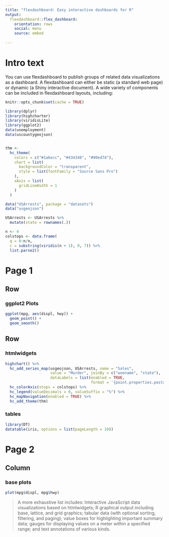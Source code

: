 ```yaml
---
title: "flexdashboard: Easy interactive dashboards for R"
output: 
  flexdashboard::flex_dashboard:
    orientation: rows
    social: menu
    source: embed
    
---
```


# Intro text {.sidebar}

You can use flexdashboard to publish groups of related data visualizations as a dashboard. A flexdashboard can either be static (a standard web page) or dynamic (a Shiny interactive document). A wide variety of components can be included in flexdashboard layouts, including:

```r

knitr::opts_chunk$set(cache = TRUE)

library(dplyr)
library(highcharter)
library(viridisLite)
library(ggplot2)
data(unemployment)
data(uscountygeojson)


thm <- 
  hc_theme(
    colors = c("#1a6ecc", "#434348", "#90ed7d"),
    chart = list(
      backgroundColor = "transparent",
      style = list(fontFamily = "Source Sans Pro")
    ),
    xAxis = list(
      gridLineWidth = 1
    )
  )

data("USArrests", package = "datasets")
data("usgeojson")

USArrests <- USArrests %>%
  mutate(state = rownames(.))

n <- 4
colstops <- data.frame(
  q = 0:n/n,
  c = substring(viridis(n + 1), 0, 7)) %>%
  list.parse2()
```

# Page 1 {data-icon="fa-list"}

## Row {data-height=350}

### ggplot2 Plots

```r
ggplot(mpg, aes(displ, hwy)) +
  geom_point() +
  geom_smooth()
```

## Row {data-height=650 .tabset .tabset-fade}

### htmlwidgets {data-width=300}

```r
highchart() %>%
  hc_add_series_map(usgeojson, USArrests, name = "Sales",
                    value = "Murder", joinBy = c("woename", "state"),
                    dataLabels = list(enabled = TRUE,
                                      format = '{point.properties.postalcode}')) %>%
  hc_colorAxis(stops = colstops) %>%
  hc_legend(valueDecimals = 0, valueSuffix = "%") %>%
  hc_mapNavigation(enabled = TRUE) %>%
  hc_add_theme(thm)
```

### tables {data-width=700}

```r
library(DT)
datatable(iris, options = list(pageLength = 10))
```

# Page 2 {data-icon="fa-map"}

## Column

### base plots

```r
plot(mpg$displ, mpg$hwy)
```

> A more exhaustive list includes: Interactive JavaScript data visualizations based on htmlwidgets; R graphical output including base, lattice, and grid graphics; tabular data (with optional sorting, filtering, and paging); value boxes for highlighting important summary data; gauges for displaying values on a meter within a specified range; and text annotations of various kinds.